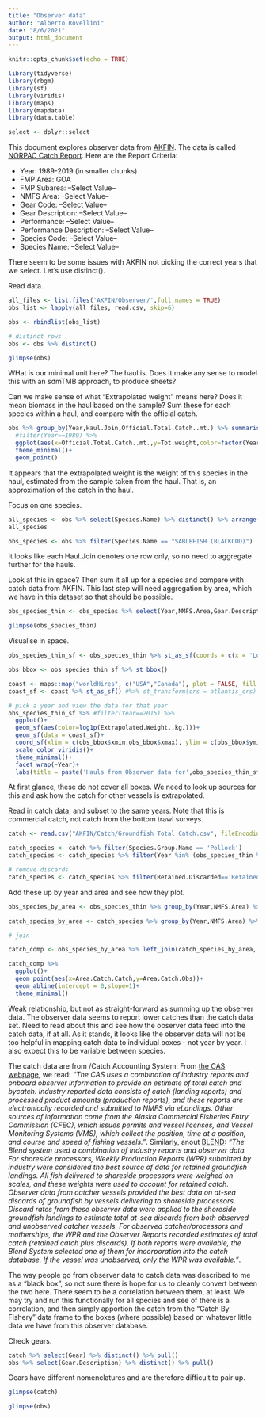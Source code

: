 ```yaml
---
title: "Observer data"
author: "Alberto Rovellini"
date: "8/6/2021"
output: html_document
---
```


```r
knitr::opts_chunk$set(echo = TRUE)
```

```r
library(tidyverse)
library(rbgm)
library(sf)
library(viridis)
library(maps)
library(mapdata)
library(data.table)
```

```r
select <- dplyr::select
```

This document explores observer data from [AKFIN](https://akfinbi.psmfc.org/analytics/saw.dll?Dashboard). The data is called [NORPAC Catch Report](https://akfinbi.psmfc.org/analytics/saw.dll?Dashboard&PortalPath=%2fshared%2fStock%20Assessment%2f_portal%2fStock%20Assessment&Page=NORPAC%20Catch%20Report&Done=Dashboard%26PortalPath%3d%252fshared%252fStock%2520Assessment%252f_portal%252fStock%2520Assessment%26Page%3dObserver%2520and%2520EM%2520Data%26ViewState%3dt8rvrc7c2svggcggmbmq9ce062). Here are the Report Criteria:

* Year: 1989-2019 (in smaller chunks)
* FMP Area: GOA
* FMP Subarea: --Select Value--
* NMFS Area: --Select Value--
* Gear Code: --Select Value--
* Gear Description: --Select Value--
* Performance: --Select Value--
* Performance Description: --Select Value--
* Species Code: --Select Value--
* Species Name: --Select Value--

There seem to be some issues with AKFIN not picking the correct years that we select. Let's use distinct().

Read data.
```r
all_files <- list.files('AKFIN/Observer/',full.names = TRUE)
obs_list <- lapply(all_files, read.csv, skip=6)

obs <- rbindlist(obs_list)

# distinct rows
obs <- obs %>% distinct()

glimpse(obs)
```

WHat is our minimal unit here? The haul is. Does it make any sense to model this with an sdmTMB approach, to produce sheets?

Can we make sense of what "Extrapolated weight" means here? Does it mean biomass in the haul based on the sample? Sum these for each species within a haul, and compare with the official catch.
```r
obs %>% group_by(Year,Haul.Join,Official.Total.Catch..mt.) %>% summarise(Tot.weight = sum(Extrapolated.Weight..kg.,na.rm=T)) %>% ungroup() %>% filter(Tot.weight!=0) %>% 
  #filter(Year==1989) %>%
  ggplot(aes(x=Official.Total.Catch..mt.,y=Tot.weight,color=factor(Year)))+
  theme_minimal()+
  geom_point()
```

It appears that the extrapolated weight is the weight of this species in the haul, estimated from the sample taken from the haul. That is, an approximation of the catch in the haul.

Focus on one species.
```r
all_species <- obs %>% select(Species.Name) %>% distinct() %>% arrange(Species.Name) %>% pull()
all_species

obs_species <- obs %>% filter(Species.Name == "SABLEFISH (BLACKCOD)")
```

It looks like each Haul.Join denotes one row only, so no need to aggregate further for the hauls.

Look at this in space? Then sum it all up for a species and compare with catch data from AKFIN. This last step will need aggregation by area, which we have in this dataset so that should be possible.
```r
obs_species_thin <- obs_species %>% select(Year,NMFS.Area,Gear.Description,Official.Total.Catch..mt.,Lat.DD.End,Lon.DD.End,X..Retained,Species.Name,Sample.Number:Extrapolated.Weight..kg.)

glimpse(obs_species_thin)
```

Visualise in space.
```r
obs_species_thin_sf <- obs_species_thin %>% st_as_sf(coords = c(x = 'Lon.DD.End', y='Lat.DD.End'), crs=4326)

obs_bbox <- obs_species_thin_sf %>% st_bbox()

coast <- maps::map("worldHires", c("USA","Canada"), plot = FALSE, fill = TRUE)
coast_sf <- coast %>% st_as_sf() #%>% st_transform(crs = atlantis_crs)

# pick a year and view the data for that year
obs_species_thin_sf %>% #filter(Year==2015) %>%
  ggplot()+
  geom_sf(aes(color=log1p(Extrapolated.Weight..kg.)))+
  geom_sf(data = coast_sf)+
  coord_sf(xlim = c(obs_bbox$xmin,obs_bbox$xmax), ylim = c(obs_bbox$ymin,obs_bbox$ymax))+
  scale_color_viridis()+
  theme_minimal()+
  facet_wrap(~Year)+
  labs(title = paste('Hauls from Observer data for',obs_species_thin_sf$Species.Name[1],sep = ' '))
```

At first glance, these do not cover all boxes. We need to look up sources for this and ask how the catch for other vessels is extrapolated.

Read in catch data, and subset to the same years. Note that this is commercial catch, not catch from the bottom trawl surveys.
```r
catch <- read.csv("AKFIN/Catch/Groundfish Total Catch.csv", fileEncoding = 'UTF-8-BOM')

catch_species <- catch %>% filter(Species.Group.Name == 'Pollock')
catch_species <- catch_species %>% filter(Year %in% (obs_species_thin %>% select(Year) %>% distinct() %>% pull()))

# remove discards
catch_species <- catch_species %>% filter(Retained.Discarded=='Retained')
```

Add these up by year and area and see how they plot.
```r
obs_species_by_area <- obs_species_thin %>% group_by(Year,NMFS.Area) %>% summarise(Area.Catch.Obs = sum(Extrapolated.Weight..kg.))

catch_species_by_area <- catch_species %>% group_by(Year,NMFS.Area) %>% summarise(Area.Catch.Catch = sum(Catch..mt.*1000))

# join

catch_comp <- obs_species_by_area %>% left_join(catch_species_by_area, by=c('Year','NMFS.Area'))

catch_comp %>%
  ggplot()+
  geom_point(aes(x=Area.Catch.Catch,y=Area.Catch.Obs))+
  geom_abline(intercept = 0,slope=1)+
  theme_minimal()
```
Weak relationship, but not as straight-forward as summing up the observer data. The observer data seems to report lower catches than the catch data set. Need to read about this and see how the observer data feed into the catch data, if at all. As it stands, it looks like the observer data will not be too helpful in mapping catch data to individual boxes - not year by year. I also expect this to be variable between species.

The catch data are from /Catch Accounting System. From [the CAS webpage](https://www.fisheries.noaa.gov/inport/item/21988), we read: *"The CAS uses a combination of industry reports and onboard observer information to provide an estimate of total catch and bycatch. Industry reported data consists of catch (landing reports) and processed product amounts (production reports), and these reports are electronically recorded and submitted to NMFS via eLandings. Other sources of information come from the Alaska Commercial Fisheries Entry Commission (CFEC), which issues permits and vessel licenses, and Vessel Monitoring Systems (VMS), which collect the position, time at a position, and course and speed of fishing vessels."*. Similarly, anout [BLEND](https://www.fisheries.noaa.gov/inport/item/11812): *"The Blend system used a combination of industry reports and observer data. For shoreside processors, Weekly Production Reports (WPR) submitted by industry were considered the best source of data for retained groundfish landings. All fish delivered to shoreside processors were weighed on scales, and these weights were used to account for retained catch. Observer data from catcher vessels provided the best data on at-sea discards of groundfish by vessels delivering to shoreside processors. Discard rates from these observer data were applied to the shoreside groundfish landings to estimate total at-sea discards from both observed and unobserved catcher vessels. For observed catcher/processors and motherships, the WPR and the Observer Reports recorded estimates of total catch (retained catch plus discards). If both reports were available, the Blend System selected one of them for incorporation into the catch database. If the vessel was unobserved, only the WPR was available."*.

The way people go from observer data to catch data was described to me as a "black box", so not sure there is hope for us to cleanly convert between the two here. There seem to be a correlation between them, at least. We may try and run this functionally for all species and see of there is a correlation, and then simply apportion the catch from the "Catch By Fishery" data frame to the boxes (where possible) based on whatever little data we have from this observer database.

Check gears.
```r
catch %>% select(Gear) %>% distinct() %>% pull()
obs %>% select(Gear.Description) %>% distinct() %>% pull()
```
Gears have different nomenclatures and are therefore difficult to pair up.

```r
glimpse(catch)
```
```r
glimpse(obs)
```


